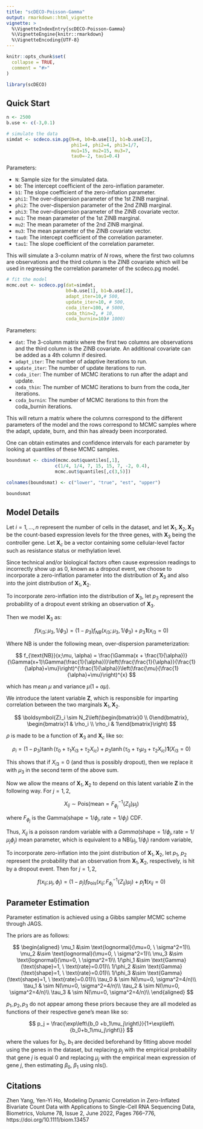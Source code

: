 ```yaml
---
title: "scDECO-Poisson-Gamma"
output: rmarkdown::html_vignette
vignette: >
  %\VignetteIndexEntry{scDECO-Poisson-Gamma}
  %\VignetteEngine{knitr::rmarkdown}
  %\VignetteEncoding{UTF-8}
---
```


```r
knitr::opts_chunk$set(
  collapse = TRUE,
  comment = "#>"
)
```

```r
library(scDECO)
```

## Quick Start


```r
n <- 2500
b.use <- c(-3,0.1)

# simulate the data
simdat <- scdeco.sim.pg(N=n, b0=b.use[1], b1=b.use[2],
                        phi1=4, phi2=4, phi3=1/7,
                        mu1=15, mu2=15, mu3=7,
                        tau0=-2, tau1=0.4)
```

Parameters:

* `N`: Sample size for the simulated data.
* `b0`: The intercept coefficient of the zero-inflation parameter. 
* `b1`: The slope coefficient of the zero-inflation parameter. 
* `phi1`: The over-dispersion parameter of the 1st ZINB marginal.
* `phi2`: The over-dispersion parameter of the 2nd ZINB marginal.
* `phi3`: The over-dispersion parameter of the ZINB covariate vector. 
* `mu1`: The mean parameter of the 1st ZINB marginal.
* `mu2`: The mean parameter of the 2nd ZINB marginal.
* `mu3`: The mean parameter of the ZINB covariate vector.
* `tau0`: The intercept coefficient of the correlation parameter. 
* `tau1`: The slope coefficient of the correlation parameter.

This will simulate a 3-column matrix of $N$ rows, where the first two columns are observations and the third column is the ZINB covariate which will be used in regressing the correlation parameter of the scdeco.pg model. 

```r
# fit the model
mcmc.out <- scdeco.pg(dat=simdat,
                      b0=b.use[1], b1=b.use[2],
                      adapt_iter=10,# 500,
                      update_iter=10, # 500,
                      coda_iter=100, # 5000,
                      coda_thin=2, # 10,
                      coda_burnin=10)# 1000)
```

Parameters:

* `dat`: The 3-column matrix where the first two columns are observations and the third column is the ZINB covariate. An additional covariate can be added as a 4th column if desired.
* `adapt_iter`: The number of adaptive iterations to run.
* `update_iter`: The number of update iterations to run.
* `coda_iter`: The number of MCMC iterations to run after the adapt and update.
* `coda_thin`: The number of MCMC iterations to burn from the coda_iter iterations.
* `coda_burnin`: The number of MCMC iterations to thin from the coda_burnin iterations.
  
This will return a matrix where the columns correspond to the different parameters of the model and the rows correspond to MCMC samples where the adapt, update, burn, and thin has already been incorporated. 

One can obtain estimates and confidence intervals for each parameter by looking at quantiles of these MCMC samples.

```r
boundsmat <- cbind(mcmc.out$quantiles[,1],
                  c(1/4, 1/4, 7, 15, 15, 7, -2, 0.4), 
                  mcmc.out$quantiles[,c(3,5)])

colnames(boundsmat) <- c("lower", "true", "est", "upper")

boundsmat
```



## Model Details

Let $i=1,\dots,n$ represent the number of cells in the dataset, and let $\boldsymbol{X}_1, \boldsymbol{X}_2, \boldsymbol{X}_3$ be the count-based expression levels for the three genes, with $\boldsymbol{X}_3$ being the controller gene. Let $\boldsymbol{X}_c$ be a vector containing some cellular-level factor such as resistance status or methylation level.

Since technical and/or biological factors often cause expression readings to incorrectly show up as $0$, known as a dropout event, we choose to incorporate a zero-inflation parameter into the distribution of $\boldsymbol{X}_3$ and also into the joint distribution of $\boldsymbol{X}_1, \boldsymbol{X}_2$.

To incorporate zero-inflation into the distribution of $\boldsymbol{X}_3$, let $p_3$ represent the probability of a dropout event striking an observation of $\boldsymbol{X}_3$.


Then we model $\boldsymbol{X}_3$ as:


$$
f(x_{i3}; \mu_3, 1/\phi_3) =  (1-p_3)f_{NB}(x_{i3}; \mu_3, 1/\phi_3) + p_3\boldsymbol{1}(x_{i3}=0)
$$

Where NB is under the following mean, over-dispersion parameterization:

$$
f_{\text{NB}}(x;\mu, \alpha) = \frac{\Gamma(x + \frac{1}{\alpha})}{\Gamma(x+1)\Gamma(\frac{1}{\alpha})}\left(\frac{\frac{1}{\alpha}}{\frac{1}{\alpha}+\mu}\right)^{\frac{1}{\alpha}}\left(\frac{\mu}{\frac{1}{\alpha}+\mu}\right)^{x}
$$

which has mean $\mu$ and variance $\mu(1+\alpha\mu)$. 


We introduce the latent variable $\boldsymbol{Z}$, which is responsible for imparting correlation between the two marginals $\boldsymbol{X}_1, \boldsymbol{X}_2$. 

$$
\boldsymbol{Z}_i \sim N_2\left(\begin{bmatrix}0 \\ 0\end{bmatrix}, \begin{bmatrix}1 & \rho_i \\ \rho_i & 1\end{bmatrix}\right)
$$

$\rho$ is made to be a function of $\boldsymbol{X}_{3}$ and $\boldsymbol{X}_c$ like so:

$$
\rho_i = (1-p_3)\tanh\left(\tau_0 + \tau_1 X_{i3} + \tau_2 X_{ic}\right) + p_3\tanh\left(\tau_0 + \tau_1 \mu_3 + \tau_2 X_{ic}\right)\boldsymbol{1}(X_{i3}=0)
$$

This shows that if $X_{i3}=0$ (and thus is possibly dropout), then we replace it with $\mu_3$ in the second term of the above sum.

Now we allow the means of $\boldsymbol{X}_1, \boldsymbol{X}_2$ to depend on this latent variable $\boldsymbol{Z}$ in the following way. For $j=1,2$,

$$
X_{ij} \sim \text{Pois}\left(\text{mean}=F_{\phi_j}^{-1}\left\{Z_{ij}\right\}\mu_{j}\right)
$$

where $F_{\phi_j}$ is the $\text{Gamma}\left(\text{shape}=1/\phi_j, \text{rate}=1/\phi_j\right)$ CDF.

Thus, $X_{ij}$ is a poisson random variable with a $Gamma(\text{shape}=1/\phi_j, \text{rate}=1/\mu_j\phi_j)$ mean parameter, which is equivalent to a $\text{NB}\left(\mu_{j}, 1/\phi_j\right)$ random variable, 


To incorporate zero-inflation into the joint distribution of $\boldsymbol{X}_1, \boldsymbol{X}_2$, let $p_1$, $p_2$ represent the probability that an observation from $\boldsymbol{X}_1, \boldsymbol{X}_2$, respectively, is hit by a dropout event. Then for $j=1,2$,

$$
f(x_{ij}; \mu_j, \phi_j) =  (1-p_j)f_{\text{Pois}}\left(x_{ij}; F_{\phi_j}^{-1}\left\{Z_{ij}\right\}\mu_{j}\right) + p_j\boldsymbol{1}(x_{ij}=0)
$$


## Parameter Estimation

Parameter estimation is achieved using a Gibbs sampler MCMC scheme through JAGS. 

The priors are as follows:

$$
\begin{aligned}
\mu_1 &\sim \text{lognormal}(\mu=0, \ \sigma^2=1)\\
\mu_2 &\sim \text{lognormal}(\mu=0, \ \sigma^2=1)\\
\mu_3 &\sim \text{lognormal}(\mu=0, \ \sigma^2=1)\\
1/\phi_1 &\sim \text{Gamma}(\text{shape}=1, \ \text{rate}=0.01)\\
1/\phi_2 &\sim \text{Gamma}(\text{shape}=1, \ \text{rate}=0.01)\\
1/\phi_3 &\sim \text{Gamma}(\text{shape}=1, \ \text{rate}=0.01)\\
\tau_0 & \sim  N(\mu=0, \sigma^2=4/n)\\
\tau_1 & \sim  N(\mu=0, \sigma^2=4/n)\\
\tau_2 & \sim  N(\mu=0, \sigma^2=4/n)\\
\tau_3 & \sim  N(\mu=0, \sigma^2=4/n)\\
\end{aligned}
$$


$p_1, p_2, p_3$ do not appear among these priors because they are all modeled as functions of their respective gene's mean like so:

$$
p_j = \frac{\exp\left\{b_0 +b_1\mu_j\right\}}{1+\exp\left\{b_0+b_1\mu_j\right\}}
$$

where the values for $b_0$, $b_1$ are decided beforehand by fitting above model using \textit{all} the genes in the dataset, but replacing $p_j$ with the empirical probability that gene $j$ is equal $0$ and replacing $\mu_j$ with the empirical mean expression of gene $j$, then estimating $\beta_0$, $\beta_1$ using nls().


## Citations

Zhen Yang, Yen-Yi Ho, Modeling Dynamic Correlation in Zero-Inflated Bivariate Count Data with Applications to Single-Cell RNA Sequencing Data, Biometrics, Volume 78, Issue 2, June 2022, Pages 766–776, https://doi.org/10.1111/biom.13457




